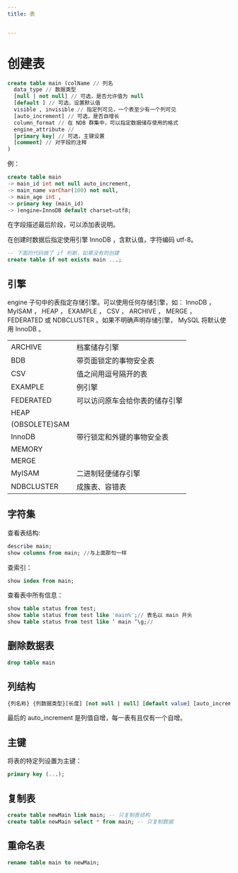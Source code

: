 ```yaml
---
title: 表


---
```


# 创建表

```sql
create table main (colName // 列名
  data_type // 数据类型
  [null | not null] // 可选，是否允许值为 null
  [default ] // 可选，设置默认值
  visible , invisible // 指定列可见，一个表至少有一个列可见
  [auto_increment] // 可选，是否自增长
  column_format // 在 NDB 群集中，可以指定数据储存使用的格式
  engine_attribute //
  [primary key] // 可选，主键设置
  [comment] // 对字段的注释
)
```

例：

```sql
create table main
-> main_id int not null auto_increment,
-> main_name varChar(100) not null,
-> main_age int ,
-> primary key (main_id)
-> )engine=InnoDB default charset=utf8;
```

在字段描述最后阶段，可以添加表说明。

在创建时数据后指定使用引擎 InnoDB ，含默认值，字符编码 utf-8。

```sql
-- 下面的代码做了 if 判断，如果没有则创建
create table if not exists main ...;
```

## 引擎

engine 子句中的表指定存储引擎。可以使用任何存储引擎，如： InnoDB ， MyISAM ， HEAP ， EXAMPLE ， CSV ， ARCHIVE ， MERGE ，
FEDERATED 或 NDBCLUSTER 。如果不明确声明存储引擎， MySQL 将默认使用 InnoDB 。

|               |                                |
| :------------ | :----------------------------- |
| ARCHIVE       | 档案储存引擎                   |
| BDB           | 带页面锁定的事物安全表         |
| CSV           | 值之间用逗号隔开的表           |
| EXAMPLE       | 例引擎                         |
| FEDERATED     | 可以访问原车会给你表的储存引擎 |
| HEAP          |                                |
| (OBSOLETE)SAM |                                |
| InnoDB        | 带行锁定和外键的事物安全表     |
| MEMORY        |                                |
| MERGE         |                                |
| MyISAM        | 二进制轻便储存引擎             |
| NDBCLUSTER    | 成簇表、容错表                 |

## 字符集

查看表结构:

```sql
describe main;
show columns from main; //与上面那句一样
```

查索引：

```sql
show index from main;
```

查看表中所有信息：

```sql
show table status from test;
show table status from test like 'main%';// 表名以 main 开头
show table status from test like ‘ main ’\g;//
```

## 删除数据表

```sql
drop table main
```

## 列结构

```sql
{列名称} {列数据类型}[长度] [not null | null] [default value] [auto_increment];
```

最后的 auto_increment 是列值自增，每一表有且仅有一个自增。

## 主键

将表的特定列设置为主键：

```sql
primary key (...);
```

## 复制表

```sql
create table newMain link main; -- 只复制表结构
create table newMain select * from main; -- 只复制数据
```

## 重命名表

```sql
rename table main to newMain;
```

            